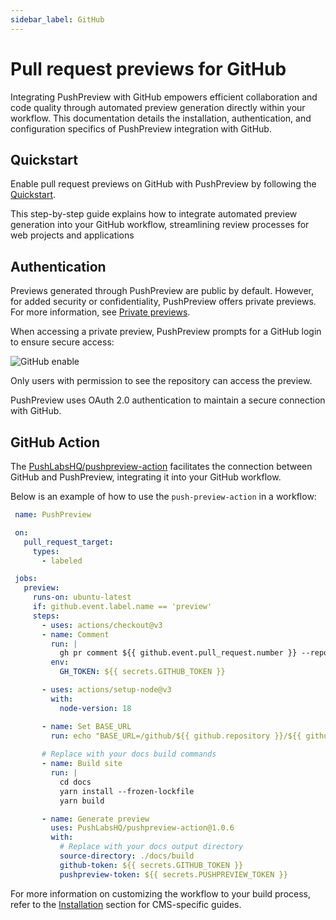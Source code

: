 ```yaml
---
sidebar_label: GitHub
---
```


# Pull request previews for GitHub

Integrating PushPreview with GitHub empowers efficient collaboration and code quality through automated preview generation directly within your workflow. This documentation details the installation, authentication, and configuration specifics of PushPreview integration with GitHub.

## Quickstart

Enable pull request previews on GitHub with PushPreview by following the [Quickstart](/quickstart.md). 

This step-by-step guide explains how to integrate automated preview generation into your GitHub workflow, streamlining review processes for web projects and applications

## Authentication

Previews generated through PushPreview are public by default. However, for added security or confidentiality, PushPreview offers private previews. For more information, see [Private previews](/configuration/private-previews.md).

When accessing a private preview, PushPreview prompts for a GitHub login to ensure secure access:

![GitHub enable](../images/auth-github.png)

Only users with permission to see the repository can access the preview.

PushPreview uses OAuth 2.0 authentication to maintain a secure connection with GitHub.

## GitHub Action

The [PushLabsHQ/pushpreview-action](https://github.com/PushLabsHQ/pushpreview-action) facilitates the connection between GitHub and PushPreview, integrating it into your GitHub workflow.

Below is an example of how to use the `push-preview-action` in a workflow:

```yaml
 name: PushPreview

 on:
   pull_request_target:
     types:
       - labeled

 jobs:
   preview:
     runs-on: ubuntu-latest
     if: github.event.label.name == 'preview'
     steps:
       - uses: actions/checkout@v3
       - name: Comment
         run: |
           gh pr comment ${{ github.event.pull_request.number }} --repo ${{ github.repository }} --body "⚙️ Hang tight! PushPreview is currently building your preview. We'll share the URL as soon as it's ready."
         env:
           GH_TOKEN: ${{ secrets.GITHUB_TOKEN }}

       - uses: actions/setup-node@v3
         with:
           node-version: 18

       - name: Set BASE_URL
         run: echo "BASE_URL=/github/${{ github.repository }}/${{ github.event.number }}/" >> $GITHUB_ENV
       
       # Replace with your docs build commands
       - name: Build site
         run: |
           cd docs
           yarn install --frozen-lockfile
           yarn build

       - name: Generate preview
         uses: PushLabsHQ/pushpreview-action@1.0.6
         with:
           # Replace with your docs output directory
           source-directory: ./docs/build
           github-token: ${{ secrets.GITHUB_TOKEN }}
           pushpreview-token: ${{ secrets.PUSHPREVIEW_TOKEN }}
```

For more information on customizing the workflow to your build process, refer to the [Installation](/category/installation) section for CMS-specific guides.
